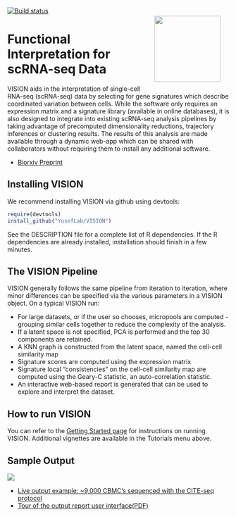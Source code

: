 <img src="man/figures/logo.svg" align="right" style="width: 150px; padding: 20px"/> [![Build status](https://travis-ci.org/YosefLab/VISION.svg?branch=master)](https://travis-ci.org/YosefLab/VISION)

# Functional Interpretation for <br/> scRNA-seq Data

VISION aids in the interpretation of single-cell RNA-seq (scRNA-seq) data by selecting for gene signatures which describe coordinated variation between cells.  While the software only requires an expression matrix and a signature library (available in online databases), it is also designed to integrate into existing scRNA-seq analysis pipelines by taking advantage of precomputed dimensionality reductions, trajectory inferences or clustering results.  The results of this analysis are made available through a dynamic web-app which can be shared with collaborators without requiring them to install any additional software.

* [Biorxiv Preprint](https://www.biorxiv.org/content/early/2018/08/29/403055)

## Installing VISION

We recommend installing VISION via github using devtools:

```r
require(devtools)
install_github("YosefLab/VISION")
```

See the DESCRIPTION file for a complete list of R dependencies.  If the R dependencies are already installed, installation should finish in a few minutes.

## The VISION Pipeline

VISION generally follows the same pipeline from iteration to iteration, where minor differences can be specified via the various parameters in a VISION object. On a typical VISION run:

- For large datasets, or if the user so chooses, micropools are computed - grouping similar cells together to reduce the complexity of the analysis.
- If a latent space is not specified, PCA is performed and the top 30 components are retained.
- A KNN graph is constructed from the latent space, named the cell-cell similarity map
- Signature scores are computed using the expression matrix
- Signature local “consistencies” on the cell-cell similarity map are computed using the Geary-C statistic, an auto-correlation statistic.
- An interactive web-based report is generated that can be used to explore and interpret the dataset.

## How to run VISION

You can refer to the [Getting Started page](/articles/VISION-vignette.html) for instructions on running VISION. Additional vignettes are available in the Tutorials menu above.

## Sample Output

![](example_report.png)

- [Live output example: ~9,000 CBMC's sequenced with the CITE-seq protocol](http://s124.millennium.berkeley.edu:7703/)
- [Tour of the output report user interface(PDF)](https://github.com/YosefLab/VISION/raw/master/docs/VISION_Report_Manual.pdf)
